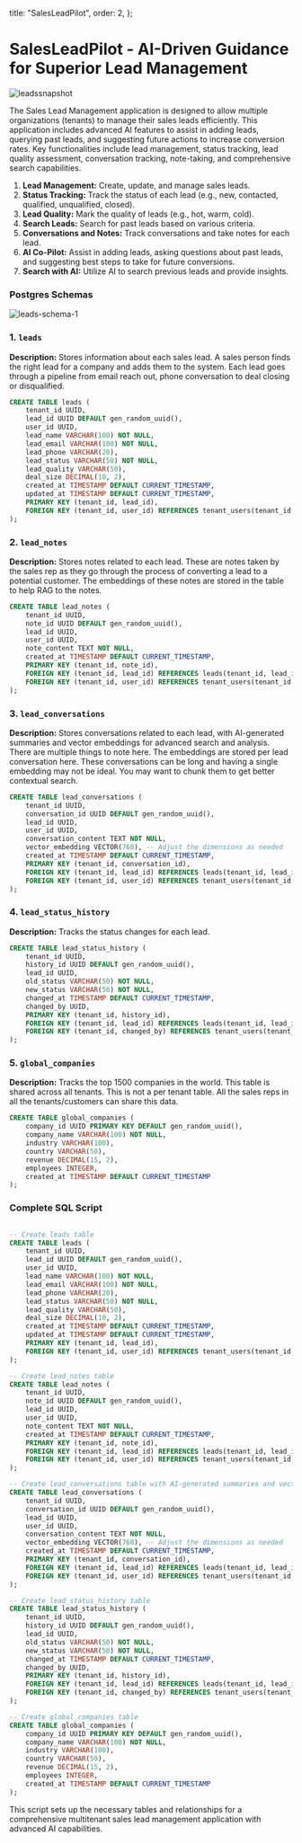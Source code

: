 
  title: "SalesLeadPilot",
  order: 2,
};

# SalesLeadPilot - AI-Driven Guidance for Superior Lead Management

![leadssnapshot](/docs/leadssnapshot.png)

The Sales Lead Management application is designed to allow multiple organizations (tenants) to manage their sales leads efficiently. This application includes advanced AI features to assist in adding leads, querying past leads, and suggesting future actions to increase conversion rates. Key functionalities include lead management, status tracking, lead quality assessment, conversation tracking, note-taking, and comprehensive search capabilities.

1. **Lead Management:** Create, update, and manage sales leads.
2. **Status Tracking:** Track the status of each lead (e.g., new, contacted, qualified, unqualified, closed).
3. **Lead Quality:** Mark the quality of leads (e.g., hot, warm, cold).
4. **Search Leads:** Search for past leads based on various criteria.
5. **Conversations and Notes:** Track conversations and take notes for each lead.
6. **AI Co-Pilot:** Assist in adding leads, asking questions about past leads, and suggesting best steps to take for future conversions.
7. **Search with AI:** Utilize AI to search previous leads and provide insights.

### Postgres Schemas

![leads-schema-1](/docs/leadsschema.png)

### 1. `leads`

**Description:** Stores information about each sales lead. A sales person finds the right lead for a company and adds them to the system. Each lead goes through a pipeline from email reach out, phone conversation to deal closing or disqualified.

```sql
CREATE TABLE leads (
    tenant_id UUID,
    lead_id UUID DEFAULT gen_random_uuid(),
    user_id UUID,
    lead_name VARCHAR(100) NOT NULL,
    lead_email VARCHAR(100) NOT NULL,
    lead_phone VARCHAR(20),
    lead_status VARCHAR(50) NOT NULL,
    lead_quality VARCHAR(50),
    deal_size DECIMAL(10, 2),
    created_at TIMESTAMP DEFAULT CURRENT_TIMESTAMP,
    updated_at TIMESTAMP DEFAULT CURRENT_TIMESTAMP,
    PRIMARY KEY (tenant_id, lead_id),
    FOREIGN KEY (tenant_id, user_id) REFERENCES tenant_users(tenant_id, user_id)
);
```

### 2. `lead_notes`

**Description:** Stores notes related to each lead. These are notes taken by the sales rep as they go through the process of converting a lead to a potential customer. The embeddings of these notes are stored in the table to help RAG to the notes.

```sql
CREATE TABLE lead_notes (
    tenant_id UUID,
    note_id UUID DEFAULT gen_random_uuid(),
    lead_id UUID,
    user_id UUID,
    note_content TEXT NOT NULL,
    created_at TIMESTAMP DEFAULT CURRENT_TIMESTAMP,
    PRIMARY KEY (tenant_id, note_id),
    FOREIGN KEY (tenant_id, lead_id) REFERENCES leads(tenant_id, lead_id),
    FOREIGN KEY (tenant_id, user_id) REFERENCES tenant_users(tenant_id, user_id)
);
```

### 3. `lead_conversations`

**Description:** Stores conversations related to each lead, with AI-generated summaries and vector embeddings for advanced search and analysis. There are multiple things to note here. The embeddings are stored per lead conversation here. These conversations can be long and having a single embedding may not be ideal. You may want to chunk them to get better contextual search.

```sql
CREATE TABLE lead_conversations (
    tenant_id UUID,
    conversation_id UUID DEFAULT gen_random_uuid(),
    lead_id UUID,
    user_id UUID,
    conversation_content TEXT NOT NULL,
    vector_embedding VECTOR(768), -- Adjust the dimensions as needed
    created_at TIMESTAMP DEFAULT CURRENT_TIMESTAMP,
    PRIMARY KEY (tenant_id, conversation_id),
    FOREIGN KEY (tenant_id, lead_id) REFERENCES leads(tenant_id, lead_id),
    FOREIGN KEY (tenant_id, user_id) REFERENCES tenant_users(tenant_id, user_id)
);
```

### 4. `lead_status_history`

**Description:** Tracks the status changes for each lead.

```sql
CREATE TABLE lead_status_history (
    tenant_id UUID,
    history_id UUID DEFAULT gen_random_uuid(),
    lead_id UUID,
    old_status VARCHAR(50) NOT NULL,
    new_status VARCHAR(50) NOT NULL,
    changed_at TIMESTAMP DEFAULT CURRENT_TIMESTAMP,
    changed_by UUID,
    PRIMARY KEY (tenant_id, history_id),
    FOREIGN KEY (tenant_id, lead_id) REFERENCES leads(tenant_id, lead_id),
    FOREIGN KEY (tenant_id, changed_by) REFERENCES tenant_users(tenant_id, user_id)
);

```

### 5. `global_companies`

**Description:** Tracks the top 1500 companies in the world. This table is shared across all tenants. This is not a per tenant table. All the sales reps in all the tenants/customers can share this data.

```sql
CREATE TABLE global_companies (
    company_id UUID PRIMARY KEY DEFAULT gen_random_uuid(),
    company_name VARCHAR(100) NOT NULL,
    industry VARCHAR(100),
    country VARCHAR(50),
    revenue DECIMAL(15, 2),
    employees INTEGER,
    created_at TIMESTAMP DEFAULT CURRENT_TIMESTAMP
);
```

### Complete SQL Script

```sql

-- Create leads table
CREATE TABLE leads (
    tenant_id UUID,
    lead_id UUID DEFAULT gen_random_uuid(),
    user_id UUID,
    lead_name VARCHAR(100) NOT NULL,
    lead_email VARCHAR(100) NOT NULL,
    lead_phone VARCHAR(20),
    lead_status VARCHAR(50) NOT NULL,
    lead_quality VARCHAR(50),
    deal_size DECIMAL(10, 2),
    created_at TIMESTAMP DEFAULT CURRENT_TIMESTAMP,
    updated_at TIMESTAMP DEFAULT CURRENT_TIMESTAMP,
    PRIMARY KEY (tenant_id, lead_id),
    FOREIGN KEY (tenant_id, user_id) REFERENCES tenant_users(tenant_id, user_id)
);

-- Create lead_notes table
CREATE TABLE lead_notes (
    tenant_id UUID,
    note_id UUID DEFAULT gen_random_uuid(),
    lead_id UUID,
    user_id UUID,
    note_content TEXT NOT NULL,
    created_at TIMESTAMP DEFAULT CURRENT_TIMESTAMP,
    PRIMARY KEY (tenant_id, note_id),
    FOREIGN KEY (tenant_id, lead_id) REFERENCES leads(tenant_id, lead_id),
    FOREIGN KEY (tenant_id, user_id) REFERENCES tenant_users(tenant_id, user_id)
);

-- Create lead_conversations table with AI-generated summaries and vector embeddings
CREATE TABLE lead_conversations (
    tenant_id UUID,
    conversation_id UUID DEFAULT gen_random_uuid(),
    lead_id UUID,
    user_id UUID,
    conversation_content TEXT NOT NULL,
    vector_embedding VECTOR(768), -- Adjust the dimensions as needed
    created_at TIMESTAMP DEFAULT CURRENT_TIMESTAMP,
    PRIMARY KEY (tenant_id, conversation_id),
    FOREIGN KEY (tenant_id, lead_id) REFERENCES leads(tenant_id, lead_id),
    FOREIGN KEY (tenant_id, user_id) REFERENCES tenant_users(tenant_id, user_id)
);

-- Create lead_status_history table
CREATE TABLE lead_status_history (
    tenant_id UUID,
    history_id UUID DEFAULT gen_random_uuid(),
    lead_id UUID,
    old_status VARCHAR(50) NOT NULL,
    new_status VARCHAR(50) NOT NULL,
    changed_at TIMESTAMP DEFAULT CURRENT_TIMESTAMP,
    changed_by UUID,
    PRIMARY KEY (tenant_id, history_id),
    FOREIGN KEY (tenant_id, lead_id) REFERENCES leads(tenant_id, lead_id),
    FOREIGN KEY (tenant_id, changed_by) REFERENCES tenant_users(tenant_id, user_id)
);

-- Create global_companies table
CREATE TABLE global_companies (
    company_id UUID PRIMARY KEY DEFAULT gen_random_uuid(),
    company_name VARCHAR(100) NOT NULL,
    industry VARCHAR(100),
    country VARCHAR(50),
    revenue DECIMAL(15, 2),
    employees INTEGER,
    created_at TIMESTAMP DEFAULT CURRENT_TIMESTAMP
);
```

This script sets up the necessary tables and relationships for a comprehensive multitenant sales lead management application with advanced AI capabilities.